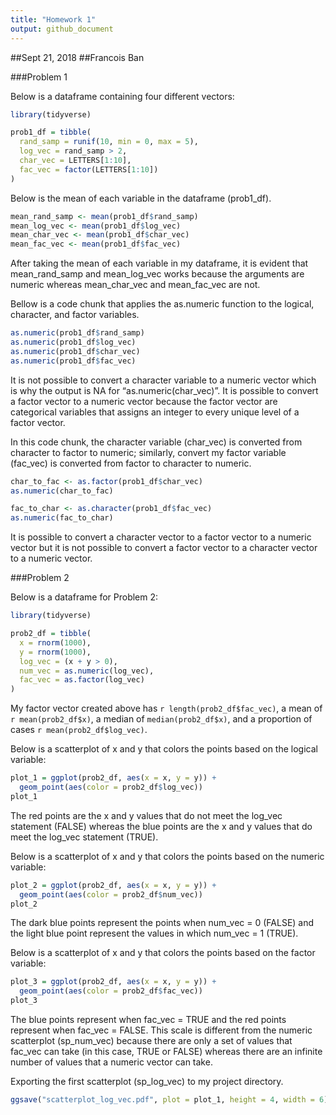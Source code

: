 ```yaml
---
title: "Homework 1"
output: github_document
---
```


##Sept 21, 2018
##Francois Ban

###Problem 1

Below is a dataframe containing four different vectors:

```r
library(tidyverse)

prob1_df = tibble(
  rand_samp = runif(10, min = 0, max = 5),
  log_vec = rand_samp > 2,
  char_vec = LETTERS[1:10],
  fac_vec = factor(LETTERS[1:10])
)
```
  
Below is the mean of each variable in the dataframe (prob1_df).

```r

mean_rand_samp <- mean(prob1_df$rand_samp)
mean_log_vec <- mean(prob1_df$log_vec)
mean_char_vec <- mean(prob1_df$char_vec)
mean_fac_vec <- mean(prob1_df$fac_vec)
```

After taking the mean of each variable in my dataframe, it is evident that mean_rand_samp and mean_log_vec works because the arguments are numeric whereas mean_char_vec and mean_fac_vec are not.

Bellow is a code chunk that applies the as.numeric function to the logical, character, and factor variables.

```r

as.numeric(prob1_df$rand_samp)
as.numeric(prob1_df$log_vec)
as.numeric(prob1_df$char_vec)
as.numeric(prob1_df$fac_vec)
```

It is not possible to convert a character variable to a numeric vector which is why the output is NA for "as.numeric(char_vec)". It is possible to convert a factor vector to a numeric vector because the factor vector are categorical variables that assigns an integer to every unique level of a factor vector.

In this code chunk, the character variable (char_vec) is converted from character to factor to numeric; similarly, convert my factor variable (fac_vec) is converted from factor to character to numeric.

```r

char_to_fac <- as.factor(prob1_df$char_vec)
as.numeric(char_to_fac)

fac_to_char <- as.character(prob1_df$fac_vec)
as.numeric(fac_to_char)
```

It is possible to convert a character vector to a factor vector to a numeric vector but it is not possible to convert a factor vector to a character vector to a numeric vector.

###Problem 2

Below is a dataframe for Problem 2:
  
```r

library(tidyverse)

prob2_df = tibble(
  x = rnorm(1000),
  y = rnorm(1000),
  log_vec = (x + y > 0),
  num_vec = as.numeric(log_vec),
  fac_vec = as.factor(log_vec)
)
```

My factor vector created above has `r length(prob2_df$fac_vec)`, a mean of `r mean(prob2_df$x)`, a median of `median(prob2_df$x)`, and a proportion of cases `r mean(prob2_df$log_vec)`.

Below is a scatterplot of x and y that colors the points based on the logical variable:
  
```r

plot_1 = ggplot(prob2_df, aes(x = x, y = y)) +
  geom_point(aes(color = prob2_df$log_vec))
plot_1
```

The red points are the x and y values that do not meet the log_vec statement (FALSE) whereas the blue points are the x and y values that do meet the log_vec statement (TRUE).

Below is a scatterplot of x and y that colors the points based on the numeric variable:
  
```r

plot_2 = ggplot(prob2_df, aes(x = x, y = y)) +
  geom_point(aes(color = prob2_df$num_vec))
plot_2
```
The dark blue points represent the points when num_vec = 0 (FALSE) and the light blue point represent the values in which num_vec = 1 (TRUE).

Below is a scatterplot of x and y that colors the points based on the factor variable: 
  
```r

plot_3 = ggplot(prob2_df, aes(x = x, y = y)) +
  geom_point(aes(color = prob2_df$fac_vec))
plot_3
```
The blue points represent when fac_vec = TRUE and the red points represent when fac_vec = FALSE. This scale is different from the numeric scatterplot (sp_num_vec) because there are only a set of values that fac_vec can take (in this case, TRUE or FALSE) whereas there are an infinite number of values that a numeric vector can take.

Exporting the first scatterplot (sp_log_vec) to my project directory.

```r
ggsave("scatterplot_log_vec.pdf", plot = plot_1, height = 4, width = 6)
```